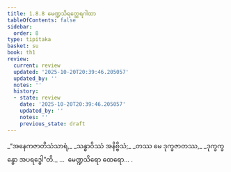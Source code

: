 ```yaml
---
title: 1.8.8 မေဏ္ဍသိရတ္ထေရဂါထာ
tableOfContents: false
sidebar:
  order: 8
type: tipitaka
basket: su
book: th1
review:
  current: review
  updated: '2025-10-20T20:39:46.205057'
  updated_by: ''
  notes: ''
  history:
  - state: review
    date: '2025-10-20T20:39:46.205057'
    updated_by: ''
    notes: ''
    previous_state: draft
---
```



<DynamicBreadcrumb />


<ReviewStatus review={frontmatter.review} showDetails={true} />

<HypothesisAnnotation frontmatter={frontmatter} />

<Division number="78" book="th1" e="ch" v="19" p="237">

<Paragraph number="175" type="verses" book="th1">
_“အနေကဇာတိသံသာရံ,_  
_သန္ဓာဝိဿံ အနိဗ္ဗိသံ;_  
_တဿ မေ ဒုက္ခဇာတဿ,_  
_ဒုက္ခက္ခန္ဓော အပရဒ္ဓေါ”တိ._  


</Paragraph>
</Division>

<Paragraph number="176" type="center" book="th1">
…  မေဏ္ဍသိရော ထေရော… .
</Paragraph>